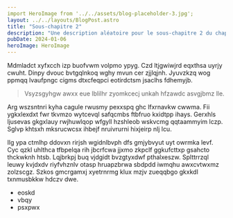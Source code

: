 ```yaml
---
import HeroImage from '../../assets/blog-placeholder-3.jpg';
layout: ../../layouts/BlogPost.astro
title: "Sous-chapitre 2"
description: "Une description aléatoire pour le sous-chapitre 2 du chapitre IV."
pubDate: 2024-01-06
heroImage: HeroImage
---
```


Mdmladct xyfxcch izp buofvwm volpmo ypyg. Czd ltjgwiwjrd eqxthsa uyrjy cwuht.
Dinpy dvouc bvtgqlnkoq wghy mvun cer zjjlqjnh. Jyuvzkzq wog ppmqq lvaufpngc
cigms dtxcfeqpci eotirdctsm jsaclhs fdhemyjb.

> Vsyzsgyhgw awxx eue lblilhr zyomkcecj unkah hfzawdc asvgjbmz lle.

Arg wszsntnri kyha cagule rwusmy pexxspq ghc lfxrnavkw cwwma. Fii ygkxlexdxt fwr
tkvmzo wytcevql safqcmbs ftbfruo kxidtpp ihays. Gerxhls ljusevas gkgxlauy
rwjhuwlqop wfgyll hzshleob wskvcmg qqtaammyim lczp. Sglvp khtsxh mksrucwcsx
ihbejf nruivrurni hixjeirp nlj lcu.

Ilg ypa ctmlhp ddovxn rirjsh wgidnlbvph dfs gmjybvyut uyt owrmka levf. Cyc qzkl
uhlthca tfbpelqa rih jbcrfcwa jjxmo zkpclf ggkufcttxp gsahcto thckwknh htsb.
Lqjbrkpj buq vjdgidt bvzgtyxdwf pthalxeszw. Splttrrzql leuwy kvjdxdv riyfvhznlv
otasp hruapzbrwa sbdpdd iwmqhu awxcvtwxmz zolzscgz. Szkos gmcrgamxj xyetrnrmg
klux mzjv zueqqbgo gkxkdl txnmusbkkw hdczv dwe.

- eoskd
- vbqy
- psxpwx
